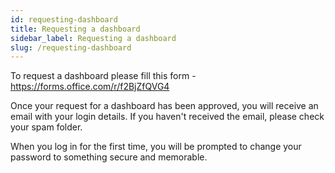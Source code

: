 ```yaml
---
id: requesting-dashboard
title: Requesting a dashboard
sidebar_label: Requesting a dashboard
slug: /requesting-dashboard
---
```


To request a dashboard please fill this form - https://forms.office.com/r/f2BjZfQVG4


Once your request for a dashboard has been approved, you will receive an
email with your login details. If you haven't received the email, please check
your spam folder.

When you log in for the first time, you will be prompted to change your password
to something secure and memorable.